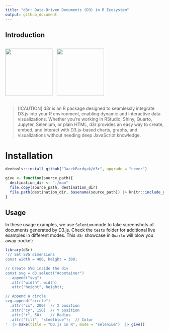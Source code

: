 ```yaml
---
title: "d3r: Data-Driven Documents (D3) in R Ecosystem"
output: github_document
---
```


## Introduction

<div style="display: flex; align-items: center;">
  <img src="https://upload.wikimedia.org/wikipedia/commons/1/15/Logo_D3.svg" style="height: 150px; margin-right: 10px;">
  <img src="https://upload.wikimedia.org/wikipedia/commons/1/1b/R_logo.svg" style="height: 150px;">
</div>

> [!CAUTION]
> d3r is an R package designed to seamlessly integrate D3.js into your R environment, enabling dynamic and interactive data visualizations. Whether you're working in RStudio, Shiny, Quarto, Jupyter, Selenium, or plain HTML, d3r provides an easy way to create, embed, and interact with D3.js-based charts, graphs, and visualizations without needing deep JavaScript knowledge.

# Installation

``` r
devtools::install_github("JacekPardyak/d3r", upgrade = "never")
```

```r
give <- function(source_path){
  destination_dir <- "./man"
  file.copy(source_path, destination_dir)
  file.path(destination_dir, basename(source_path)) |> knitr::include_graphics()
}
```

## Usage

In these usage examples, we use `Selenium` mode to take screenshots of documents generated by D3.js. Check the `tests` folder for additional live examples in different modes. This `d3r` showcase in `Quarto` will blow you away :rocket: 

```r
library(d3r)
'// Set SVG dimensions
const width = 400, height = 300;

// Create SVG inside the div
const svg = d3.select("#container")
  .append("svg")
  .attr("width", width)
  .attr("height", height);

// Append a circle
svg.append("circle")
  .attr("cx", 200)  // X position
  .attr("cy", 150)  // Y position
  .attr("r", 50)    // Radius
  .attr("fill", "steelblue");  // Color
'  |> make(title = "D3.js in R", mode = "selenium")  |> give()
```


